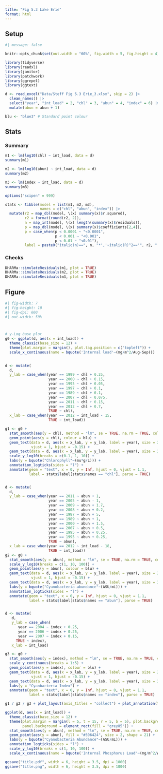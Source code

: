 ```yaml
---
title: "Fig 5.3 Lake Erie"
format: html
---
```


## Setup
```r
#| message: false

knitr::opts_chunk$set(out.width = "60%", fig.width = 5, fig.height = 4)

library(tidyverse)
library(readxl)
library(janitor)
library(patchwork)
library(ggrepel)
library(ggtext)

d <- read_excel("Data/Steff Fig 5.3 Erie_3.xlsx", skip = 2) |>
  clean_names() |>
  select("year", "int_load" = 2, "chl" = 3, "abun" = 4, "index" = 6) |>
  mutate(abun = abun + 1)

blu <- "blue3" # Standard point colour
```

## Stats

:::{.panel-tabset}

### Summary
```r
m1 <- lm(log10(chl) ~ int_load, data = d)
summary(m1)

m2 <- lm(log10(abun) ~ int_load, data = d)
summary(m2)

m3 <- lm(index ~ int_load, data = d)
summary(m3)

options("scipen" = 999)

stats <- tibble(model = list(m1, m2, m3),
                names = c("chl", "abun", "index")) |>
  mutate(r2 = map_dbl(model, \(x) summary(x)$r.squared),
         r2 = format(round(r2, 2)),
         n = map_int(model, \(x) length(summary(x)$residuals)),
         p = map_dbl(model, \(x) summary(x)$coefficients[2,4]),
         p = case_when(p < 0.0001 ~ "<0.0001", 
                       p < 0.001 ~ "<0.001", 
                       p < 0.01 ~ "<0.01"),
         label = paste0("italic(n)==", n, "*','~italic(R)^2=='", r2, "'*','~italic(p)", p))
```

### Checks
```r
DHARMa::simulateResiduals(m1, plot = TRUE)
DHARMa::simulateResiduals(m2, plot = TRUE)
DHARMa::simulateResiduals(m3, plot = TRUE)
```
:::



## Figure

```r
#| fig-width: 7
#| fig-height: 10
#| fig-dpi: 600
#| out-width: 50%



# y-Log base plot
g0 <- ggplot(d, aes(x = int_load)) +
  theme_classic(base_size = 12) +
  theme(plot.margin = margin(), plot.tag.position = c("topleft")) +
  scale_x_continuous(name = bquote('Internal load'~(mg/m^2/Aug-Sep)))
  

d <- mutate(
  d, 
  y_lab = case_when(year == 1999 ~ chl + 0.25,
                    year == 2000 ~ chl + 0.15,
                    year == 1995 ~ chl + 0.05,
                    year == 1997 ~ chl + 0.1,
                    year == 1989 ~ chl + 0.1,
                    year == 2007 ~ chl - 0.075,
                    year == 2011 ~ chl + 0.15,
                    year == 2012 ~ chl + 0.7,
                    TRUE ~ chl),
  x_lab = case_when(year == 2012 ~ int_load - 15, 
                    TRUE ~ int_load))

g1 <- g0 + 
  stat_smooth(aes(y = chl), method = "lm", se = TRUE, na.rm = TRUE, colour = "black") +
  geom_point(aes(y = chl), colour = blu) +
  geom_text(data = d, aes(x = x_lab, y = y_lab, label = year), size = 3.2, colour = "white", fontface = "bold", 
            vjust = 1, hjust = -0.15) +
  geom_text(data = d, aes(x = x_lab, y = y_lab, label = year), size = 3, vjust = 1, hjust = -0.2) +
  scale_y_log10(breaks = c(0.1, 1, 10)) +
  labs(y = bquote("Chlorophyll"~(mu*g/L))) +
  annotation_logticks(sides = "l") +
  annotate(geom = "text", x = 0, y = Inf, hjust = 0, vjust = 1.1, 
           label = stats$label[stats$names == "chl"], parse = TRUE)


d <- mutate(
  d, 
  y_lab = case_when(year == 2011 ~ abun + 1,
                    year == 2005 ~ abun - 1,
                    year == 2009 ~ abun + 1.7,
                    year == 2008 ~ abun + 0.2,
                    year == 1987 ~ abun + 5,
                    year == 1989 ~ abun + 1,
                    year == 2000 ~ abun + 1.5,
                    year == 2007 ~ abun + 0.5,
                    year == 1995 ~ abun + 0.25,
                    year == 1995 ~ abun + 0.25,
                    TRUE ~ abun),
  x_lab = case_when(year == 2012 ~ int_load - 18, 
                    TRUE ~ int_load))
g2 <- g0 + 
  stat_smooth(aes(y = abun), method = "lm", se = TRUE, na.rm = TRUE, colour = "black") +
  scale_y_log10(breaks = c(1, 10, 100)) +
  geom_point(aes(y = abun), colour = blu) +
  geom_text(data = d, aes(x = x_lab, y = y_lab, label = year), size = 3.2, colour = "white", fontface = "bold", 
            vjust = 1, hjust = -0.15) +
  geom_text(data = d, aes(x = x_lab, y = y_lab, label = year), size = 3, vjust = 1, hjust = -0.2) +
  labs(y = bquote("Cyanobacteria abundance"~(ASU/mL))) +
  annotation_logticks(sides = "l") +
  annotate(geom = "text", x = 0, y = Inf, hjust = 0, vjust = 1.1, 
           label = stats$label[stats$names == "abun"], parse = TRUE)


d <- mutate(
   d, 
   y_lab = case_when(
      year == 2004 ~ index + 0.25,
      year == 2006 ~ index + 0.25,
      year == 2007 ~ index + 0.15,
     TRUE ~ index),
   x_lab = int_load)

g3 <- g0 + 
  stat_smooth(aes(y = index), method = "lm", se = TRUE, na.rm = TRUE, colour = "black") +
  scale_y_continuous(breaks = 1:5) +
  geom_point(aes(y = index), colour = blu) +
  geom_text(data = d, aes(x = x_lab, y = y_lab, label = year), size = 3.2, colour = "white", fontface = "bold", 
            vjust = 1, hjust = -0.15) +
  geom_text(data = d, aes(x = x_lab, y = y_lab, label = year), size = 3, vjust = 1, hjust = -0.2) +
  labs(y = "Cyanbacteria Index") +
  annotate(geom = "text", x = 0, y = Inf, hjust = 0, vjust = 1.1, 
           label = stats$label[stats$names == "index"], parse = TRUE)

g1 / g2 / g3 + plot_layout(axis_titles = "collect") + plot_annotation(tag_levels = "A", tag_prefix = "(", tag_suffix = ")")
```



```r
ggplot(d, aes(x = int_load)) +
  theme_classic(base_size = 12) +
  theme(plot.margin = margin(l = 5, t = 15, r = 5, b = 5), plot.background = element_rect(fill = "grey85"),
        panel.background = element_rect(fill = "grey85")) +
  stat_smooth(aes(y = abun), method = "lm", se = TRUE, na.rm = TRUE, colour = "black") +
  geom_point(aes(y = abun), fill = "#506424", size = 2, shape = 21) +
  labs(y = bquote("Cyanobacteria Abundance"~(ASU/mL))) +
  annotation_logticks(sides = "l") +
  scale_y_log10(breaks = c(1, 10, 100)) +
  scale_x_continuous(name = bquote('Internal Phosphorus Load'~(mg/m^2/Aug-Sep)))

ggsave("title.pdf", width = 6, height = 3.5, dpi = 1000)
ggsave("title.png", width = 6, height = 3.5, dpi = 1000)
```

